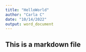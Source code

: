 ```yaml
---
title: "HelloWorld"
author: "Carla C"
date: "10/14/2022"
output: word_document
---
```


## This is a markdown file

